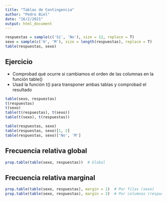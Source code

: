 ---
title: "Tablas de Contingencia"
author: "Pedro Biel"
date: "16/2/2021"
output: html_document
---


```{r}
respuestas = sample(c('Sí', 'No'), size = 12, replace = T)
sexo = sample(c('H', 'M'), size = length(respuestas), replace = T)
table(respuestas, sexo)
```

## Ejercicio


* Comprobad qué ocurre si cambiamos el orden de las columnas en la función table()
* Usad la función t() para transponer ambas tablas y comprobad el resultado

```{r}
table(sexo, respuestas)
t(respuestas)
t(sexo)
table(t(respuestas), t(sexo))
table(t(sexo), t(respuestas))
```

```{r}
table(respuestas, sexo)
table(respuestas, sexo)[1, 2]
table(respuestas, sexo)['No', 'M']
```

## Frecuencia relativa global

```{r}
prop.table(table(sexo, respuestas))  # Global
```

## Frecuencia relativa marginal

```{r}
prop.table(table(sexo, respuestas), margin = 1)  # Por filas (sexo)
prop.table(table(sexo, respuestas), margin = 2)  # Por columnas (respuesta)
```

